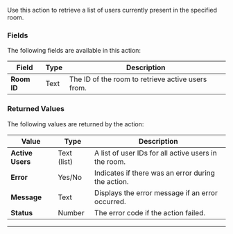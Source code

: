 Use this action to retrieve a list of users currently present in the specified room.

### Fields

The following fields are available in this action:

| **Field**   | **Type** | **Description**                                   |
| ----------- | -------- | ------------------------------------------------- |
| **Room ID** | Text     | The ID of the room to retrieve active users from. |

### Returned Values

The following values are returned by the action:

| **Value**        | **Type**    | **Description**                                      |
| ---------------- | ----------- | ---------------------------------------------------- |
| **Active Users** | Text (list) | A list of user IDs for all active users in the room. |
| **Error**        | Yes/No      | Indicates if there was an error during the action.   |
| **Message**      | Text        | Displays the error message if an error occurred.     |
| **Status**       | Number      | The error code if the action failed.                 |

---

<liveblocksFooter />
